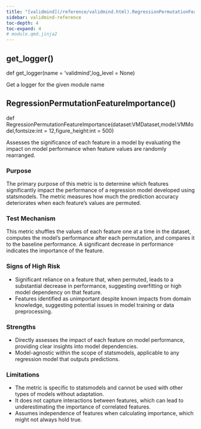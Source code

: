 ```yaml
---
title: "[validmind](/reference/validmind.html).RegressionPermutationFeatureImportance"
sidebar: validmind-reference
toc-depth: 4
toc-expand: 4
# module.qmd.jinja2
---
```


## get_logger<span class='muted'>()</span>

<!-- signatures.jinja2 -->

::: {.signature}

<span class="kw">def</span> <span class="name">get_logger</span>(<span class="param"><span class="n">name</span><span class="o"> = </span><span class="kc">'validmind'</span><span class="muted">,</span></span><span class="param"><span class="n">log_level</span><span class="o"> = </span><span class="kc">None</span></span>)</span>

:::

<!-- docstring.jinja2 -->

Get a logger for the given module name

<!-- function.qmd.jinja2 -->

## RegressionPermutationFeatureImportance[()]{.muted}

<!-- signatures.jinja2 -->

::: {.signature}

<span class="kw">def</span> <span class="name">RegressionPermutationFeatureImportance</span>(<span class="param"><span class="n">dataset</span><span class="p">:</span><span class="n">VMDataset</span><span class="muted">,</span></span><span class="param"><span class="n">model</span><span class="p">:</span><span class="n">VMModel</span><span class="muted">,</span></span><span class="param"><span class="n">fontsize</span><span class="p">:</span><span class="n">int</span><span class="o"> = </span><span class="kc">12</span><span class="muted">,</span></span><span class="param"><span class="n">figure_height</span><span class="p">:</span><span class="n">int</span><span class="o"> = </span><span class="kc">500</span></span>)</span>

:::

<!-- docstring.jinja2 -->

Assesses the significance of each feature in a model by evaluating the impact on model performance when feature values are randomly rearranged.

### Purpose

The primary purpose of this metric is to determine which features significantly impact the performance of a regression model developed using statsmodels. The metric measures how much the prediction accuracy deteriorates when each feature's values are permuted.

### Test Mechanism

This metric shuffles the values of each feature one at a time in the dataset, computes the model's performance after each permutation, and compares it to the baseline performance. A significant decrease in performance indicates the importance of the feature.

### Signs of High Risk

- Significant reliance on a feature that, when permuted, leads to a substantial decrease in performance, suggesting overfitting or high model dependency on that feature.
- Features identified as unimportant despite known impacts from domain knowledge, suggesting potential issues in model training or data preprocessing.

### Strengths

- Directly assesses the impact of each feature on model performance, providing clear insights into model dependencies.
- Model-agnostic within the scope of statsmodels, applicable to any regression model that outputs predictions.

### Limitations

- The metric is specific to statsmodels and cannot be used with other types of models without adaptation.
- It does not capture interactions between features, which can lead to underestimating the importance of correlated features.
- Assumes independence of features when calculating importance, which might not always hold true.
